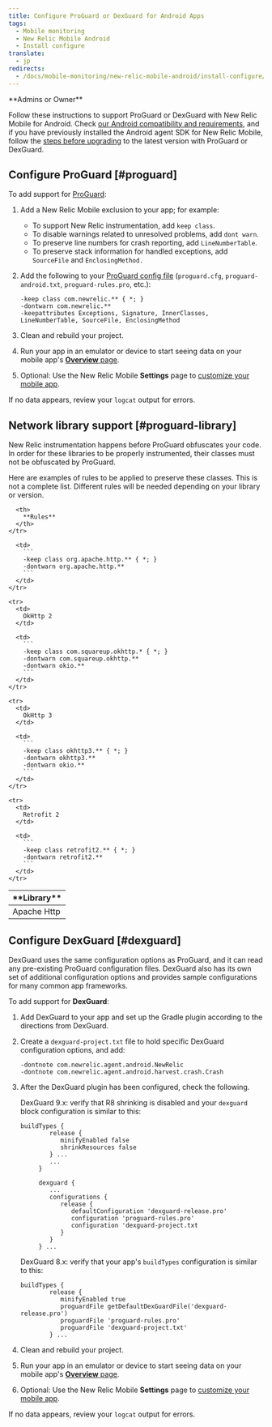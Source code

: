 ```yaml
---
title: Configure ProGuard or DexGuard for Android Apps
tags:
  - Mobile monitoring
  - New Relic Mobile Android
  - Install configure
translate:
  - jp
redirects:
  - /docs/mobile-monitoring/new-relic-mobile-android/install-configure/installing-android-apps-proguard-dexguard
---
```


<Callout variant="tip">
  **Admins or Owner**
</Callout>

Follow these instructions to support ProGuard or DexGuard with New Relic Mobile for Android. Check [our Android compatibility and requirements](/docs/mobile-monitoring/new-relic-mobile-android/get-started/new-relic-android-compatibility-requirements), and if you have previously installed the Android agent SDK for New Relic Mobile, follow the [steps before upgrading](/docs/mobile-apps/android-1-upgrade) to the latest version with ProGuard or DexGuard.

## Configure ProGuard [#proguard]

To add support for [ProGuard](http://proguard.sourceforge.net/manual/usage.html):

1. Add a New Relic Mobile exclusion to your app; for example:

   * To support New Relic instrumentation, add `keep class`.
   * To disable warnings related to unresolved problems, add `dont warn`.
   * To preserve line numbers for crash reporting, add `LineNumberTable`.
   * To preserve stack information for handled exceptions, add `SourceFile` and `EnclosingMethod.`
2. Add the following to your [ProGuard config file](#proguard-library) (`proguard.cfg`, `proguard-android.txt`, `proguard-rules.pro`, etc.):

   ```
   -keep class com.newrelic.** { *; }
   -dontwarn com.newrelic.**
   -keepattributes Exceptions, Signature, InnerClasses, LineNumberTable, SourceFile, EnclosingMethod
   ```
3. Clean and rebuild your project.
4. Run your app in an emulator or device to start seeing data on your mobile app's [**Overview** page](/docs/mobile-apps/mobile-apps-dashboard).
5. Optional: Use the New Relic Mobile **Settings** page to [customize your mobile app](/docs/mobile-apps/customizing-your-mobile-app-settings).

If no data appears, review your `logcat` output for errors.

## Network library support [#proguard-library]

New Relic instrumentation happens before ProGuard obfuscates your code. In order for these libraries to be properly instrumented, their classes must not be obfuscated by ProGuard.

Here are examples of rules to be applied to preserve these classes. This is not a complete list. Different rules will be needed depending on your library or version.

<table>
  <thead>
    <tr>
      <th style={{ width: "200px" }}>
        **Library**
      </th>

      <th>
        **Rules**
      </th>
    </tr>
  </thead>

  <tbody>
    <tr>
      <td>
        Apache Http
      </td>

      <td>
        ```
        -keep class org.apache.http.** { *; }
        -dontwarn org.apache.http.**
        ```
      </td>
    </tr>

    <tr>
      <td>
        OkHttp 2
      </td>

      <td>
        ```
        -keep class com.squareup.okhttp.* { *; }
        -dontwarn com.squareup.okhttp.**
        -dontwarn okio.**
        ```
      </td>
    </tr>

    <tr>
      <td>
        OkHttp 3
      </td>

      <td>
        ```
        -keep class okhttp3.** { *; }
        -dontwarn okhttp3.**
        -dontwarn okio.**
        ```
      </td>
    </tr>

    <tr>
      <td>
        Retrofit 2
      </td>

      <td>
        ```
        -keep class retrofit2.** { *; }
        -dontwarn retrofit2.**
        ```
      </td>
    </tr>
  </tbody>
</table>

## Configure DexGuard [#dexguard]

DexGuard uses the same configuration options as ProGuard, and it can read any pre-existing ProGuard configuration files. DexGuard also has its own set of additional configuration options and provides sample configurations for many common app frameworks.

To add support for **DexGuard**:

1. Add DexGuard to your app and set up the Gradle plugin according to the directions from DexGuard.
2. Create a `dexguard-project.txt` file to hold specific DexGuard configuration options, and add:

   ```
   -dontnote com.newrelic.agent.android.NewRelic
   -dontnote com.newrelic.agent.android.harvest.crash.Crash
   ```
3. After the DexGuard plugin has been configured, check the following.

   DexGuard 9.x: verify that R8 shrinking is disabled and your `dexguard` block configuration is similar to this:

   ```
   buildTypes {
           release {
              minifyEnabled false
              shrinkResources false
           } ...
           ...
        } 
     
        dexguard {
           ...
           configurations {
              release {
                 defaultConfiguration 'dexguard-release.pro'
                 configuration 'proguard-rules.pro'
                 configuration 'dexguard-project.txt
              }
           }
        } ...
   ```

   DexGuard 8.x: verify that your app's `buildTypes` configuration is similar to this:

   ```
   buildTypes {
           release {
              minifyEnabled true
              proguardFile getDefaultDexGuardFile('dexguard-release.pro')
              proguardFile 'proguard-rules.pro'
              proguardFile 'dexguard-project.txt'
           } ...
   ```
4. Clean and rebuild your project.
5. Run your app in an emulator or device to start seeing data on your mobile app's [**Overview** page](/docs/mobile-apps/mobile-apps-dashboard).
6. Optional: Use the New Relic Mobile **Settings** page to [customize your mobile app](/docs/mobile-apps/customizing-your-mobile-app-settings).

If no data appears, review your `logcat` output for errors.

